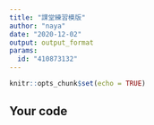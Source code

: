 ```yaml
---
title: "課堂練習模版"
author: "naya"
date: "2020-12-02"
output: output_format
params:
  id: "410873132"
---
```


```r
knitr::opts_chunk$set(echo = TRUE)
```

## Your code

```r

```

